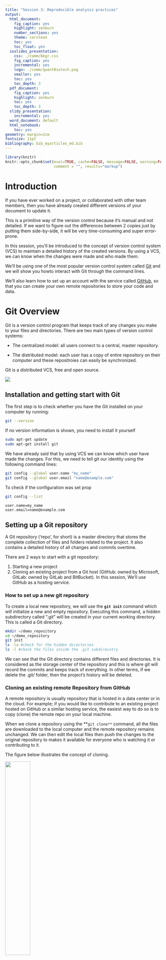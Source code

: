 ```yaml
---
title: "Session 3: Reproducible analysis practices"
output:
  html_document:
    fig_caption: yes
    highlight: zenburn
    number_sections: yes
    theme: cerulean
    toc: yes
    toc_float: yes
  ioslides_presentation:
    css: ./comm/bkgr.css
    fig_caption: yes
    incremental: yes
    logo: ./comm/quantBiotech.png
    smaller: yes
    toc: yes
    toc_depth: 3
  pdf_document:
    fig_caption: yes
    highlight: zenburn
    toc: yes
    toc_depth: 3
  slidy_presentation:
    incremental: yes
  word_document: default
  html_notebook: 
    toc: yes
geometry: margin=1cm
fontsize: 11pt
bibliography: bib_myarticles_md.bib
---
```


```r
library(knitr)
knitr::opts_chunk$set(eval=TRUE, cache=FALSE, message=FALSE, warning=FALSE, 
                      comment = "", results="markup")
```

# Introduction

If you have ever worked on a project, or collaborated with other team members, then you have already created different versions of your document to update it.  

This is a primitive way of the version control because it's manual and not detailed. If we want to figure out the differences between 2 copies just by putting them side-by-side, it will be very time-consuming and super error-prone. 

In this session, you'll be introduced to the concept of version control system (VCS) to maintain a detailed history of the created versions. By using a VCS, we can know when the changes were made and who made them.

We'll be using one of the most popular version control system called [Git](https://git-scm.com/) and we will show you howto interact with Git through the command lines.

We'll also learn how to set up an account with the service called [GitHub](https://github.com/), so that you can create your own remote repositories to store your code and data.



# Git Overview

Git is a version control program that keeps track of any changes you make to your files and directories.
There are two main types of version control systems:

  + The centralized model:  all users connect to a central, master repository.

  + The distributed model: each user has a copy of entire repository on their computer and these repositroies can easily be synchronized.

Git is a distributed VCS, free and open source.


![](./pics/vcs.png)



## Installation and getting start with Git

The first step is to check whether you have the Git installed on your computer by running:

```bash
git --version
```

If no version information is shown, you need to install it yourself

```bash
sudo apt-get update
sudo apt-get install git

```

We have already said that by using VCS we can know which user have made the changes. For this, we need to tell git our identity using the following command lines:

```bash
git config --global user.name "my_name"
git config --global user.email "name@example.com"

```  

To check if the configuration was set prop
```bash
git config --list
```
```
user.name=my_name
user.email=name@example.com
```


## Setting up a Git repository
A Git repository ('repo', for short) is a master directory that stores the complete collection of files and folders related to the project. It also contains a detailed history of all changes and commits overtime.

There are 2 ways to start with a git repository:

1. Starting a new project
2. Cloning an existing project from a Git host (GitHub: owned by Microsoft, GitLab: owned by GitLab and BitBucket). In this session, We’ll use GitHub as a hosting service.

### How to set up a new git repository
To create a local new repository, we will use the **`git init`** command which will initialize a new and empty repository. 
Executing this command, a hidden subdirectory called ".git" will be created in your current working directory. This is called a Git directory.

```bash
mkdir ~/demo_repository
cd ~/demo_repository
git init
ls -la #check for the hidden directories
ls -l #check the files inside the .git subdirecotry
```

We can see that the Git directory contains different files and directories. It is considered as the storage center of the repository and this is where git will record the commits and keeps track of everything. In other terms, if we delete the .git/ folder, then the project’s history will be deleted.  


### Cloning an existing remote Repository from GitHub
A remote repository is usually repository that is hosted in a data center or in the cloud.
For example; if you would like to contribute to an existing project hosted on GitHub or a similar hosting service, the easiest way to do so is to copy (clone) the remote repo on your local machine.

When we clone a repository using the **`git clone**` command, all the files are downloaded to the local computer and the remote repository remains unchanged. We can then edit the local files then push the changes to the original repository to makes it available for everyone who is watching it or contributing to it.

The figure below illustrates the concept of cloning.

![](./pics/clone_repo.png){ height=40% width=40% }  

****
Per default, the git clone will create a local directory with the same name as the orginal git repository. If you want a different folder name, simply specify it as the last parameter

```console
git clone https://github.com/eead-csic-compbio/bioinformatics.git
git clone https://github.com/eead-csic-compbio/bioinformatics.git new-folder-name
```

## Adding and commiting the changes
At this point, we have two Git repositories
* the empty one that we created with the git init "demo_repository"
* the one we cloned with the git clone command

herein, we will be using the empty repository. 

**Exercice**  

  1. Check the status of /demo_repository by typing  **git status**.
  2. Use touch to create a new empty file
  3. run the **git status** once again
  4. Try to compare between the Status messages.


### Interacting with github
